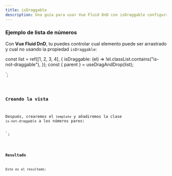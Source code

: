 ```yaml
---
title: isDraggable
description: Una guía para usar Vue Fluid DnD con isDraggable configuration.
---
```



### Ejemplo de lista de números

Con **Vue Fluid DnD**, tu puedes controlar cual elemento puede ser arrastrado y cual no usando la propiedad `isDraggable`:


const list = ref([1, 2, 3, 4], {
isDraggable: (el) => !el.classList.contains("is-not-draggable"),
});
const { parent } = useDragAndDrop(list);

</script>`;

<Code code={listOfNumbers} lang="vue" />

### Creando la vista

Después, crearemos el `template` y añadiremos la clase `is-not-draggable` a los números pares:


<template>
  <ul ref="parent" class="number-list">
    <li
      class="number"
      v-for="(element, index) in list"
      :index="index"
      :class="{
        'is-not-draggable': element % 2 == 0,
      }"
      :key="element"
    >
      {{ element }}
    </li>
  </ul>
</template>`;


<Code code={listOfNumbersDraggable} lang="vue" mark={highlightsDraggable} />

### Resultado

Este es el resultado:

<div class="pl-8">
  <SingleListWithIsDraggable client:load />
</div>
